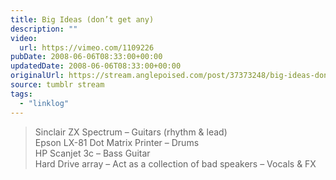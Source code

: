 ```yaml
---
title: Big Ideas (don’t get any)
description: ""
video:
  url: https://vimeo.com/1109226
pubDate: 2008-06-06T08:33:00+00:00
updatedDate: 2008-06-06T08:33:00+00:00
originalUrl: https://stream.anglepoised.com/post/37373248/big-ideas-dont-get-any-on-vimeo-sinclair-zx
source: tumblr stream
tags:
  - "linklog"
---
```


> Sinclair ZX Spectrum &#8211; Guitars (rhythm & lead)<br />
> Epson LX-81 Dot Matrix Printer &#8211; Drums<br />
> HP Scanjet 3c &#8211; Bass Guitar<br />
> Hard Drive array &#8211; Act as a collection of bad speakers &#8211; Vocals & FX
